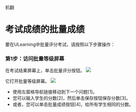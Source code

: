 机翻
# 考试成绩的批量成绩 

 要在ULearning中批量评分考试，请按照以下步骤操作： 

 ### 第1步：访问批量等级屏幕 

 在考试结果屏幕上，单击批量评分按钮。 
 ![](/img/utest/teacher/result09.png)

 它打开批量等级屏幕。 
 ![](/img/utest/teacher/result10.png)

 - 使用左窗格导航链接移动到下一个问题[1]。 
 - 您可以输入学生的分数[2]，然后单击保存按钮保存分数[3]。 
 - 或者，您可以单击批量成绩按钮[4]，给所有学生相同的分数。
